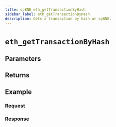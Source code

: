 ```yaml
---
title: opBNB eth_getTransactionByHash
sidebar_label: eth_getTransactionByHash
description: Gets a transaction by hash on opBNB.
---
```




# `eth_getTransactionByHash`

<Description />

## Parameters


<Params />

## Returns


<Returns />

## Example


<Example />

### Request


<Request />

### Response


<Response />
